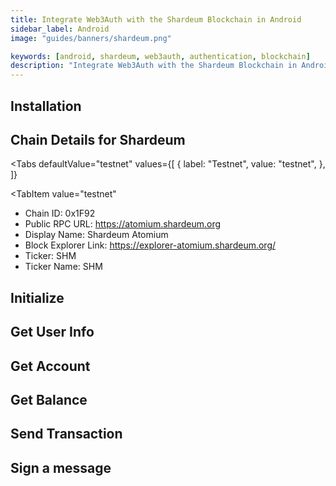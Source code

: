 ```yaml
---
title: Integrate Web3Auth with the Shardeum Blockchain in Android
sidebar_label: Android
image: "guides/banners/shardeum.png"

keywords: [android, shardeum, web3auth, authentication, blockchain]
description: "Integrate Web3Auth with the Shardeum Blockchain in Android | Documentation - Web3Auth"
---
```



<SEO
  title="Integrate Web3Auth with the Shardeum Blockchain in Android"
  description="Integrate Web3Auth with the Shardeum Blockchain in Android | Documentation - Web3Auth"
  image="https://web3auth.io/docs/guides/banners/shardeum.png"
  slug="/connect-blockchain/evm/shardeum/android"
/>

## Installation

<InstallationSnippet />

## Chain Details for Shardeum

<Tabs
 defaultValue="testnet"
  values={[
    { label: "Testnet", value: "testnet", },
  ]}
>

<TabItem
  value="testnet"
>

- Chain ID: 0x1F92
- Public RPC URL: https://atomium.shardeum.org
- Display Name: Shardeum Atomium
- Block Explorer Link: https://explorer-atomium.shardeum.org/
- Ticker: SHM
- Ticker Name: SHM

</TabItem>
</Tabs>

## Initialize

<InitialisationSnippet />

## Get User Info

<UserInfoSnippet />

## Get Account

<GetAccountSnippet />

## Get Balance

<GetBalanceSnippet />

## Send Transaction

<SendTransactionSnippet />

## Sign a message

<SignMessageSnippet />
